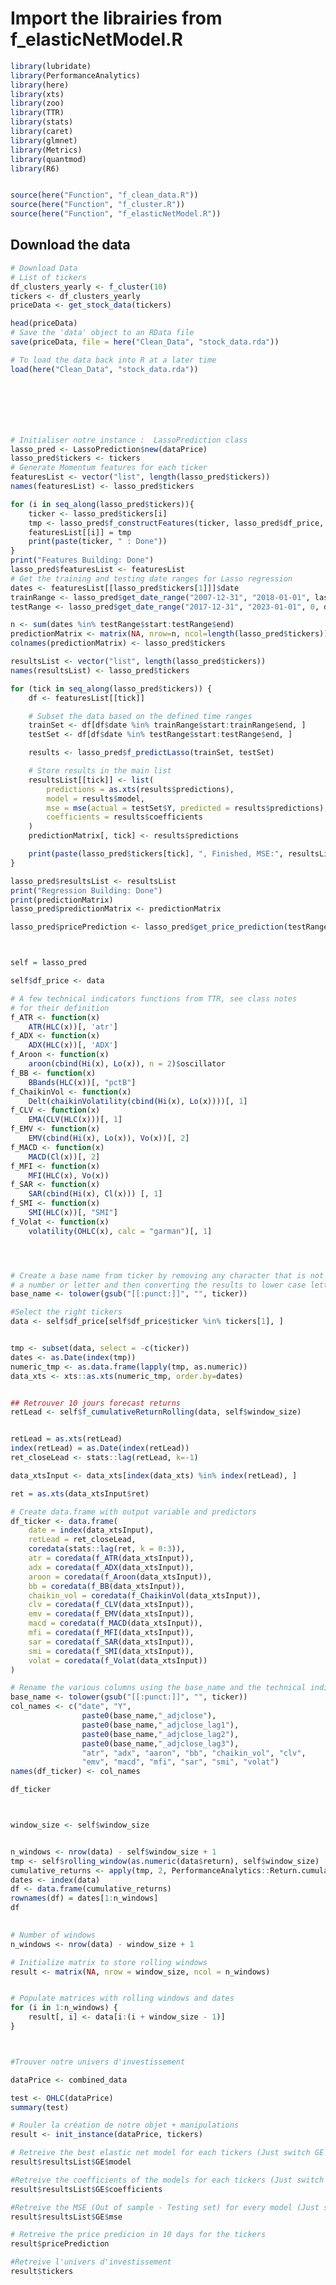 # Import the librairies from f_elasticNetModel.R

```r
library(lubridate)
library(PerformanceAnalytics)
library(here)
library(xts)
library(zoo)
library(TTR)
library(stats)
library(caret)
library(glmnet)
library(Metrics)
library(quantmod)
library(R6)


source(here("Function", "f_clean_data.R"))
source(here("Function", "f_cluster.R"))
source(here("Function", "f_elasticNetModel.R"))


```


## Download the data 


```r
# Download Data
# List of tickers
df_clusters_yearly <- f_cluster(10)
tickers <- df_clusters_yearly
priceData <- get_stock_data(tickers)

head(priceData)
# Save the 'data' object to an RData file
save(priceData, file = here("Clean_Data", "stock_data.rda"))

# To load the data back into R at a later time
load(here("Clean_Data", "stock_data.rda"))







# Initialiser notre instance :  LassoPrediction class
lasso_pred <- LassoPrediction$new(dataPrice)
lasso_pred$tickers <- tickers
# Generate Momentum features for each ticker
featuresList <- vector("list", length(lasso_pred$tickers))
names(featuresList) <- lasso_pred$tickers

for (i in seq_along(lasso_pred$tickers)){
    ticker <- lasso_pred$tickers[i]
    tmp <- lasso_pred$f_constructFeatures(ticker, lasso_pred$df_price, lasso_pred$window_size)
    featuresList[[i]] = tmp
    print(paste(ticker, " : Done"))
}
print("Features Building: Done")
lasso_pred$featuresList <- featuresList
# Get the training and testing date ranges for Lasso regression
dates <- featuresList[[lasso_pred$tickers[1]]]$date 
trainRange <- lasso_pred$get_date_range("2007-12-31", "2018-01-01", lasso_pred$window_size, dates)
testRange <- lasso_pred$get_date_range("2017-12-31", "2023-01-01", 0, dates)

n <- sum(dates %in% testRange$start:testRange$end)
predictionMatrix <- matrix(NA, nrow=n, ncol=length(lasso_pred$tickers))
colnames(predictionMatrix) <- lasso_pred$tickers

resultsList <- vector("list", length(lasso_pred$tickers))
names(resultsList) <- lasso_pred$tickers

for (tick in seq_along(lasso_pred$tickers)) {
    df <- featuresList[[tick]]

    # Subset the data based on the defined time ranges
    trainSet <- df[df$date %in% trainRange$start:trainRange$end, ]
    testSet <- df[df$date %in% testRange$start:testRange$end, ]

    results <- lasso_pred$f_predictLasso(trainSet, testSet)

    # Store results in the main list
    resultsList[[tick]] <- list(
        predictions = as.xts(results$predictions),
        model = results$model,
        mse = mse(actual = testSet$Y, predicted = results$predictions),
        coefficients = results$coefficients
    )
    predictionMatrix[, tick] <- results$predictions

    print(paste(lasso_pred$tickers[tick], ", Finished, MSE:", resultsList[[tick]]$mse))
}

lasso_pred$resultsList <- resultsList
print("Regression Building: Done")
print(predictionMatrix)
lasso_pred$predictionMatrix <- predictionMatrix

lasso_pred$pricePrediction <- lasso_pred$get_price_prediction(testRange)



self = lasso_pred

self$df_price <- data

# A few technical indicators functions from TTR, see class notes 
# for their definition
f_ATR <- function(x)
    ATR(HLC(x))[, 'atr']
f_ADX <- function(x)
    ADX(HLC(x))[, 'ADX']
f_Aroon <- function(x)
    aroon(cbind(Hi(x), Lo(x)), n = 2)$oscillator
f_BB <- function(x)
    BBands(HLC(x))[, "pctB"]
f_ChaikinVol <- function(x)
    Delt(chaikinVolatility(cbind(Hi(x), Lo(x))))[, 1]
f_CLV <- function(x)
    EMA(CLV(HLC(x)))[, 1]
f_EMV <- function(x)
    EMV(cbind(Hi(x), Lo(x)), Vo(x))[, 2]
f_MACD <- function(x)
    MACD(Cl(x))[, 2]
f_MFI <- function(x)
    MFI(HLC(x), Vo(x))
f_SAR <- function(x)
    SAR(cbind(Hi(x), Cl(x))) [, 1]
f_SMI <- function(x)
    SMI(HLC(x))[, "SMI"]
f_Volat <- function(x)
    volatility(OHLC(x), calc = "garman")[, 1]




# Create a base name from ticker by removing any character that is not
# a number or letter and then converting the results to lower case letters
base_name <- tolower(gsub("[[:punct:]]", "", ticker))

#Select the right tickers
data <- self$df_price[self$df_price$ticker %in% tickers[1], ]


tmp <- subset(data, select = -c(ticker))
dates <- as.Date(index(tmp))
numeric_tmp <- as.data.frame(lapply(tmp, as.numeric))
data_xts <- xts::as.xts(numeric_tmp, order.by=dates)


## Retrouver 10 jours forecast returns
retLead <- self$f_cumulativeReturnRolling(data, self$window_size)


retLead = as.xts(retLead)
index(retLead) = as.Date(index(retLead))
ret_closeLead <- stats::lag(retLead, k=-1)

data_xtsInput <- data_xts[index(data_xts) %in% index(retLead), ]

ret = as.xts(data_xtsInput$ret)

# Create data.frame with output variable and predictors
df_ticker <- data.frame(
    date = index(data_xtsInput),
    retLead = ret_closeLead,
    coredata(stats::lag(ret, k = 0:3)),
    atr = coredata(f_ATR(data_xtsInput)),
    adx = coredata(f_ADX(data_xtsInput)),
    aroon = coredata(f_Aroon(data_xtsInput)),
    bb = coredata(f_BB(data_xtsInput)),
    chaikin_vol = coredata(f_ChaikinVol(data_xtsInput)),
    clv = coredata(f_CLV(data_xtsInput)),
    emv = coredata(f_EMV(data_xtsInput)),
    macd = coredata(f_MACD(data_xtsInput)),
    mfi = coredata(f_MFI(data_xtsInput)),
    sar = coredata(f_SAR(data_xtsInput)),
    smi = coredata(f_SMI(data_xtsInput)),
    volat = coredata(f_Volat(data_xtsInput))
)

# Rename the various columns using the base_name and the technical indicators names
base_name <- tolower(gsub("[[:punct:]]", "", ticker))
col_names <- c("date", "Y", 
                paste0(base_name,"_adjclose"),
                paste0(base_name,"_adjclose_lag1"),
                paste0(base_name,"_adjclose_lag2"),
                paste0(base_name,"_adjclose_lag3"),
                "atr", "adx", "aaron", "bb", "chaikin_vol", "clv", 
                "emv", "macd", "mfi", "sar", "smi", "volat")
names(df_ticker) <- col_names

df_ticker



window_size <- self$window_size


n_windows <- nrow(data) - self$window_size + 1
tmp <- self$rolling_window(as.numeric(data$return), self$window_size)
cumulative_returns <- apply(tmp, 2, PerformanceAnalytics::Return.cumulative)
dates <- index(data)
df <- data.frame(cumulative_returns)
rownames(df) = dates[1:n_windows]
df
 

# Number of windows
n_windows <- nrow(data) - window_size + 1

# Initialize matrix to store rolling windows
result <- matrix(NA, nrow = window_size, ncol = n_windows)


# Populate matrices with rolling windows and dates
for (i in 1:n_windows) {
    result[, i] <- data[i:(i + window_size - 1)]
}




```

```r
#Trouver notre univers d'investissement

dataPrice <- combined_data

test <- OHLC(dataPrice)
summary(test)

# Rouler la création de notre objet + manipulations
result <- init_instance(dataPrice, tickers)

# Retreive the best elastic net model for each tickers (Just switch GE for the another ticker)
result$resultsList$GE$model

#Retreive the coefficients of the models for each tickers (Just switch GE for the another ticker)
result$resultsList$GE$coefficients

#Retreive the MSE (Out of sample - Testing set) for every model (Just switch GE for the another ticker)
result$resultsList$GE$mse

# Retreive the price predicion in 10 days for the tickers 
result$pricePrediction

#Retreive l'univers d'investissement
result$tickers 


```




```r


```



```r


```
